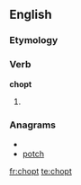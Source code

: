 ==English==

===Etymology===
{{suffix|chop|t}}

===Verb===
'''chopt'''

# {{archaic}} {{past of|chop}}

===Anagrams===
* {{alphagram|chopt}}
* [[potch#English|potch]]


[[fr:chopt]]
[[te:chopt]]